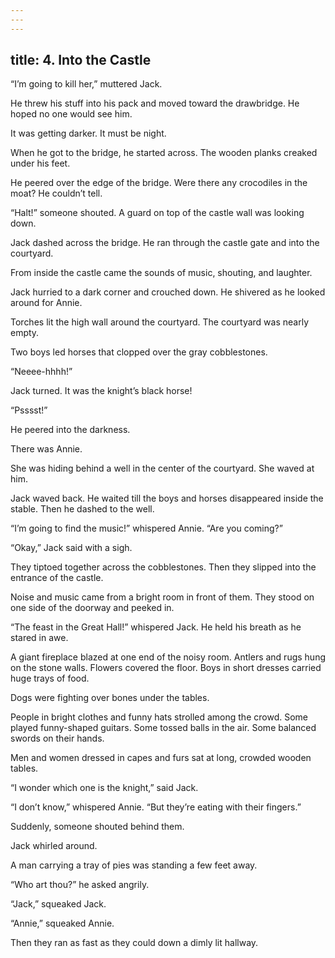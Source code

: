 ```yaml
---
---
---
```

title: 4. Into the Castle
---



“I’m going to kill her,” muttered Jack.

He threw his stuff into his pack and moved toward the drawbridge. He hoped no one would see him.

It was getting darker. It must be night.

When he got to the bridge, he started across. The wooden planks creaked under his feet.

He peered over the edge of the bridge. Were there any crocodiles in the moat? He couldn’t tell.

“Halt!” someone shouted. A guard on top of the castle wall was looking down.

Jack dashed across the bridge. He ran through the castle gate and into the courtyard.

From inside the castle came the sounds of music, shouting, and laughter.

Jack hurried to a dark corner and crouched down. He shivered as he looked around for Annie.

Torches lit the high wall around the courtyard. The courtyard was nearly empty.

Two boys led horses that clopped over the gray cobblestones.

“Neeee-hhhh!”

Jack turned. It was the knight’s black horse!

“Psssst!”

He peered into the darkness.

There was Annie.

She was hiding behind a well in the center of the courtyard. She waved at him.

Jack waved back. He waited till the boys and horses disappeared inside the stable. Then he dashed to the well.

“I’m going to find the music!” whispered Annie. “Are you coming?”

“Okay,” Jack said with a sigh.

They tiptoed together across the cobblestones. Then they slipped into the entrance of the castle.

Noise and music came from a bright room in front of them. They stood on one side of the doorway and peeked in.

“The feast in the Great Hall!” whispered Jack. He held his breath as he stared in awe.

A giant fireplace blazed at one end of the noisy room. Antlers and rugs hung on the stone walls. Flowers covered the floor. Boys in short dresses carried huge trays of food.

Dogs were fighting over bones under the tables.

People in bright clothes and funny hats strolled among the crowd. Some played funny-shaped guitars. Some tossed balls in the air. Some balanced swords on their hands.

Men and women dressed in capes and furs sat at long, crowded wooden tables.

“I wonder which one is the knight,” said Jack.

“I don’t know,” whispered Annie. “But they’re eating with their fingers.”

Suddenly, someone shouted behind them.



Jack whirled around.

A man carrying a tray of pies was standing a few feet away.

“Who art thou?” he asked angrily.

“Jack,” squeaked Jack.

“Annie,” squeaked Annie.

Then they ran as fast as they could down a dimly lit hallway.